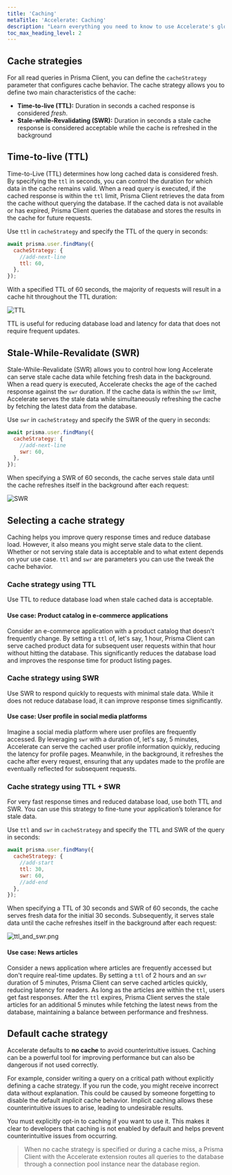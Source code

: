 ```yaml
---
title: 'Caching'
metaTitle: 'Accelerate: Caching'
description: "Learn everything you need to know to use Accelerate's global database caching."
toc_max_heading_level: 2
---
```




## Cache strategies

For all read queries in Prisma Client, you can define the `cacheStrategy` parameter that configures cache behavior. The cache strategy allows you to define two main characteristics of the cache:

- **Time-to-live (TTL):** Duration in seconds a cached response is considered _fresh_.
- **Stale-while-Revalidating (SWR):** Duration in seconds a stale cache response is considered acceptable while the cache is refreshed in the background

## Time-to-live (TTL)

Time-to-Live (TTL) determines how long cached data is considered fresh. By specifying the `ttl` in seconds, you can control the duration for which data in the cache remains valid. When a read query is executed, if the cached response is within the `ttl` limit, Prisma Client retrieves the data from the cache without querying the database. If the cached data is not available or has expired, Prisma Client queries the database and stores the results in the cache for future requests.

Use `ttl` in `cacheStrategy` and specify the TTL of the query in seconds:

```javascript
await prisma.user.findMany({
  cacheStrategy: {
    //add-next-line
    ttl: 60,
  },
});
```

With a specified TTL of 60 seconds, the majority of requests will result in
a cache hit throughout the TTL duration:

![TTL](/img/accelerate/ttl.png)

TTL is useful for reducing database load and latency for data that does not require frequent updates.

## Stale-While-Revalidate (SWR)

Stale-While-Revalidate (SWR) allows you to control how long Accelerate can serve stale cache data while fetching fresh data in the background. When a read query is executed, Accelerate checks the age of the cached response against the `swr` duration. If the cache data is within the `swr` limit, Accelerate serves the stale data while simultaneously refreshing the cache by fetching the latest data from the database.

Use `swr` in `cacheStrategy` and specify the SWR of the query in seconds:

```javascript
await prisma.user.findMany({
  cacheStrategy: {
    //add-next-line
    swr: 60,
  },
});
```

When specifying a SWR of 60 seconds, the cache serves stale data until the cache refreshes itself in the background after each request:

![SWR](/img/accelerate/swr.png)

## Selecting a cache strategy

Caching helps you improve query response times and reduce database load. However, it also means you might serve stale data to the client. Whether or not serving stale data is acceptable and to what extent depends on your use case. `ttl` and `swr` are parameters you can use the tweak the cache behavior.

### Cache strategy using TTL

Use TTL to reduce database load when stale cached data is acceptable.

#### Use case: Product catalog in e-commerce applications

Consider an e-commerce application with a product catalog that doesn't frequently change. By setting a `ttl` of, let's say, 1 hour, Prisma Client can serve cached product data for subsequent user requests within that hour without hitting the database. This significantly reduces the database load and improves the response time for product listing pages.

### Cache strategy using SWR

Use SWR to respond quickly to requests with minimal stale data. While it does not reduce database load, it can improve response times significantly.

#### Use case: User profile in social media platforms

Imagine a social media platform where user profiles are frequently accessed. By leveraging `swr` with a duration of, let's say, 5 minutes, Accelerate can serve the cached user profile information quickly, reducing the latency for profile pages. Meanwhile, in the background, it refreshes the cache after every request, ensuring that any updates made to the profile are eventually reflected for subsequent requests.

### Cache strategy using TTL + SWR

For very fast response times and reduced database load, use both TTL and SWR. You can use this strategy to fine-tune your application’s tolerance for stale data.

Use `ttl` and `swr` in `cacheStrategy` and specify the TTL and SWR of the query in seconds:

```javascript
await prisma.user.findMany({
  cacheStrategy: {
    //add-start
    ttl: 30,
    swr: 60,
    //add-end
  },
});
```

When specifying a TTL of 30 seconds and SWR of 60 seconds, the cache serves fresh data for the initial 30 seconds. Subsequently, it serves stale data until the cache refreshes itself in the background after each request:

![ttl_and_swr.png](/img/accelerate/ttl_and_swr.png)

#### Use case: News articles

Consider a news application where articles are frequently accessed but don't require real-time updates. By setting a `ttl` of 2 hours and an `swr` duration of 5 minutes, Prisma Client can serve cached articles quickly, reducing latency for readers. As long as the articles are within the `ttl`, users get fast responses. After the `ttl` expires, Prisma Client serves the stale articles for an additional 5 minutes while fetching the latest news from the database, maintaining a balance between performance and freshness.

## Default cache strategy 

Accelerate defaults to **no cache** to avoid counterintuitive issues. Caching can be a powerful tool for improving performance but can also be dangerous if not used correctly.

For example, consider writing a query on a critical path without explicitly defining a cache strategy. If you run the code, you might receive incorrect data without explanation. This could be caused by someone forgetting to disable the default _implicit_ cache behavior. Implicit caching allows these counterintuitive issues to arise, leading to undesirable results.

You must explicitly opt-in to caching if you want to use it. This makes it clear to developers that caching is not enabled by default and helps prevent counterintuitive issues from occurring.

> When no cache strategy is specified or during a cache miss, a Prisma Client with the Accelerate extension routes all queries to the database through a connection pool instance near the database region.
